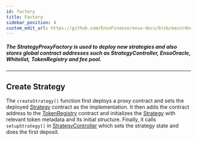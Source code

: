 ```yaml
---
id: factory
title: Factory
sidebar_position: 4
custom_edit_url: https://github.com/EnsoFinance/enso-docs/blob/main/docs/smart-contracts/core/factory.mdx
---
```


##### The StrategyProxyFactory is used to deploy new strategies and also stores global contract addresses such as StrategyController, EnsoOracle, Whitelist, TokenRegistry and fee pool.

---

## Create Strategy
The `createStrategy()` function first deploys a proxy contract and sets the deployed [Strategy](strategy) contract as the implementation. It then adds the contract address to the [TokenRegistry](oracles/token-registry) contract and initializes the [Strategy](strategy) with relevant token metadata and its initial structure. Finally, it calls `setupStrategy()` in [StrategyController](controller) which sets the strategy state and does the first deposit.
